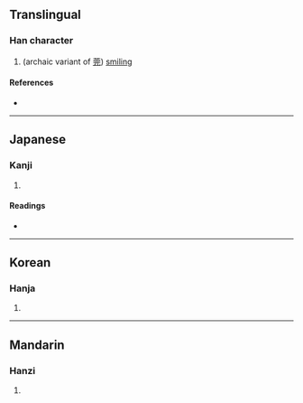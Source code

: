 {{character info/new}}
==Translingual==

===Han character===
{{Han char|rn=30|rad=口|as=07|sn=10|four=|canj=RJMU|ids=⿰口完}}

# (archaic variant of [[莞]]) [[smiling]]

====References====
* {{Han ref|kx=0192.080|dkj=03705|dj=0411.160|hdz=10634.060|uh=550D|ud=21773}}

----

==Japanese==

===Kanji===
{{ja-kanji|grade=|rs=口07}}

# {{rfdef|ja|sort=口07}}

====Readings====
* {{ja-readings|on=かん, げん}}

----

==Korean==

===Hanja===
{{ko-hanja|hangeul=완|rv=wan|mr=wan}}

# {{rfdef|ko|sort=口07}}

----

==Mandarin==

===Hanzi===
{{cmn-hanzi|pin=[[wǎn]] ([[wan3]])|wg=wan<sup>3</sup>}}

# {{rfdef|cmn|sort=口07}}